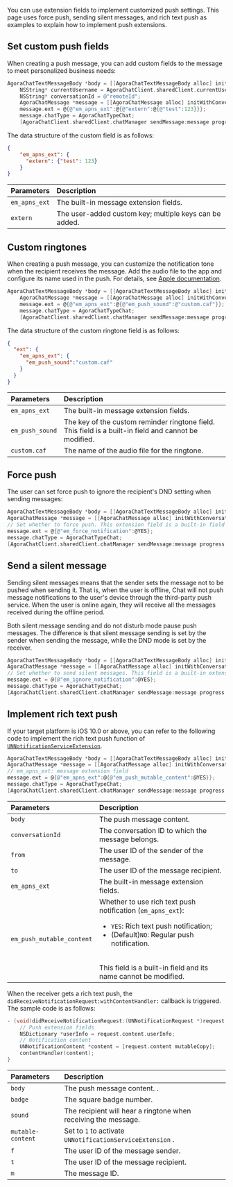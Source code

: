 <PlatformWrapper platform="ios">

You can use extension fields to implement customized push settings. This page uses force push, sending silent messages, and rich text push as examples to explain how to implement push extensions.

## Set custom push fields

When creating a push message, you can add custom fields to the message to meet personalized business needs:

```objective-c
AgoraChatTextMessageBody *body = [[AgoraChatTextMessageBody alloc] initWithText:@"test"];
    NSString* currentUsername = AgoraChatClient.sharedClient.currentUsername;
    NSString* conversationId = @"remoteId";
    AgoraChatMessage *message = [[AgoraChatMessage alloc] initWithConversationID:conversationId from:currentUsername to:conversationId body:body ext:nil];
    message.ext = @{@"em_apns_ext":@{@"extern":@{@"test":123}}};
    message.chatType = AgoraChatTypeChat;
    [AgoraChatClient.sharedClient.chatManager sendMessage:message progress:nil completion:nil];
```
The data structure of the custom field is as follows:

```json
{
    "em_apns_ext": {
      "extern": {"test": 123}
    }
}
```

| Parameters              | Description                 |
| :--------------- | :------------------ |
|  `em_apns_ext`   |     The built-in message extension fields.       |
|  `extern`        | The user-added custom key; multiple keys can be added. |

## Custom ringtones

When creating a push message, you can customize the notification tone when the recipient receives the message. Add the audio file to the app and configure its name used in the push. For details, see [Apple documentation](https://developer.apple.com/documentation/usernotifications/setting_up_a_remote_notification_server/generating_a_remote_notification?language=objc ).

```objective-c
AgoraChatTextMessageBody *body = [[AgoraChatTextMessageBody alloc] initWithText:@"test"];
    AgoraChatMessage *message = [[AgoraChatMessage alloc] initWithConversationID:conversationId from:AgoraChatClient.sharedClient.currentUsername to:conversationId body:body ext:nil];
    message.ext = @{@"em_apns_ext":@{@"em_push_sound":@"custom.caf"}};
    message.chatType = AgoraChatTypeChat;
    [AgoraChatClient.sharedClient.chatManager sendMessage:message progress:nil completion:nil];
```
The data structure of the custom ringtone field is as follows:

```json
{
  "ext": {
    "em_apns_ext": {
      "em_push_sound":"custom.caf"
    }
  }
}
```

| Parameters              | Description                  |
| :--------------- | :------------------- |
|  `em_apns_ext` |    The built-in message extension fields.        |
|  `em_push_sound` | The key of the custom reminder ringtone field. This field is a built-in field and cannot be modified. |
|  `custom.caf`      | The name of the audio file for the ringtone. |

## Force push

The user can set force push to ignore the recipient's DND setting when sending messages:

```objective-c
AgoraChatTextMessageBody *body = [[AgoraChatTextMessageBody alloc] initWithText:@"test"];
AgoraChatMessage *message = [[AgoraChatMessage alloc] initWithConversationID:conversationId from:AgoraChatClient.sharedClient.currentUsername to:conversationId body:body ext:nil];
// Set whether to force push. This extension field is a built-in field with the following values: ` YES ` : force push; (default) ` NO ` : non-force push.
message.ext = @{@"em_force_notification":@YES};
message.chatType = AgoraChatTypeChat;
[AgoraChatClient.sharedClient.chatManager sendMessage:message progress:nil completion:nil];
```

## Send a silent message

Sending silent messages means that the sender sets the message not to be pushed when sending it. That is, when the user is offline, Chat will not push message notifications to the user's device through the third-party push service. When the user is online again, they will receive all the messages received during the offline period.

Both silent message sending and do not disturb mode pause push messages. The difference is that silent message sending is set by the sender when sending the message, while the DND mode is set by the receiver.

```objective-c
AgoraChatTextMessageBody *body = [[AgoraChatTextMessageBody alloc] initWithText:@"test"];
AgoraChatMessage *message = [[AgoraChatMessage alloc] initWithConversationID:conversationId from:AgoraChatClient.sharedClient.currentUsername to:conversationId body:body ext:nil];
// Set whether to send silent messages. This field is a built-in extension field with the following values: `YES`: send silent messages; (default) `NO`: push the message.
message.ext = @{@"em_ignore_notification":@YES};
message.chatType = AgoraChatTypeChat;
[AgoraChatClient.sharedClient.chatManager sendMessage:message progress:nil completion:nil];
```

## Implement rich text push

If your target platform is iOS 10.0 or above, you can refer to the following code to implement the rich text push function of [`UNNotificationServiceExtension`](https://developer.apple.com/documentation/usernotifications/unnotificationserviceextension?language=objc).

```objective-c
AgoraChatTextMessageBody *body = [[AgoraChatTextMessageBody alloc] initWithText:@"test"];
AgoraChatMessage *message = [[AgoraChatMessage alloc] initWithConversationID:conversationId from:AgoraChatClient.sharedClient.currentUsername to:conversationId body:body ext:nil];
// em_apns_ext: message extension field
message.ext = @{@"em_apns_ext":@{@"em_push_mutable_content":@YES}};
message.chatType = AgoraChatTypeChat;
[AgoraChatClient.sharedClient.chatManager sendMessage:message progress:nil completion:nil];
```

| Parameters | Description |
| :------------------------ | :----------------------------- |
| `body` | The push message content. |
| `conversationId` | The conversation ID to which the message belongs. |
| `from` | The user ID of the sender of the message. |
| `to` | The user ID of the message recipient. |
| `em_apns_ext` | The built-in message extension fields. |
| `em_push_mutable_content` | Whether to use rich text push notification (`em_apns_ext`): <ul><li>`YES`: Rich text push notification; </li><li>(Default)`NO`: Regular push notification. </li></ul><br/>This field is a built-in field and its name cannot be modified. |

When the receiver gets a rich text push, the `didReceiveNotificationRequest:withContentHandler:` callback is triggered. The sample code is as follows:

```objective-c
- (void)didReceiveNotificationRequest:(UNNotificationRequest *)request withContentHandler:(void (^)(UNNotificationContent * _Nonnull))contentHandler {
    // Push extension fields
    NSDictionary *userInfo = request.content.userInfo;
    // Notification content
    UNNotificationContent *content = [request.content mutableCopy];
    contentHandler(content);
}
```

| Parameters               | Description                                                |
| :---------------- | :------------------------------------------------- |
|  `body` |            The push message content.                                     . |
|  `badge`            | The square badge number.                                            |
|  `sound`            | The recipient will hear a ringtone when receiving the message.                            |
|  `mutable-content`  | Set to `1` to activate `UNNotificationServiceExtension` . |
|  `f`                | The user ID of the message sender.                                  |
|  `t`                | The user ID of the message recipient.                                  |
|  `m` |                The message ID.                                           |

</PlatformWrapper>